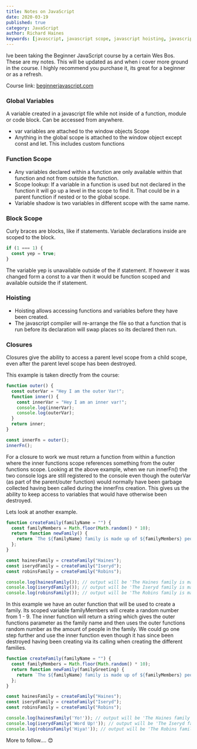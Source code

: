 ```yaml
---
title: Notes on JavaScript
date: 2020-03-19
published: true
category: JavaScript
author: Richard Haines
keywords: [javascript, javascript scope, javascript hoisting, javascript closures]
---
```



<AccentBox>
  Ive been taking the Beginner JavaScript course by a certain Wes Bos. These are
  my notes. This will be updated as and when i cover more ground in the course.
  I highly recommend you purchase it, its great for a beginner or as a refresh.
</AccentBox>

Course link: [beginnerjavascript.com](https://beginnerjavascript.com/)

### Global Variables

A variable created in a javascript file while not inside of a function, module or code block. Can be accessed from anywhere.

- var variables are attached to the window objects Scope
- Anything in the global scope is attached to the window object except const and let. This includes custom functions

### Function Scope

- Any variables declared within a function are only available within that function and not from outside the function.
- Scope lookup: If a variable in a function is used but not declared in the function it will go up a level in the scope to find it. That could be in a parent function if nested or to the global scope.
- Variable shadow is two variables in different scope with the same name.

### Block Scope

Curly braces are blocks, like if statements. Variable declarations inside are scoped to the block.

```js
if (1 === 1) {
  const yep = true;
}
```

The variable yep is unavailable outside of the if statement. If however it was changed form a const to a var then it would be function scoped and available outside the if statement.

### Hoisting

- Hoisting allows accessing functions and variables before they have been created.
- The javascript compiler will re-arrange the file so that a function that is run before its declaration will swap places so its declared then run.

### Closures

Closures give the ability to access a parent level scope from a child scope, even after the parent level scope has been destroyed.

This example is taken directly from the course:

```js
function outer() {
  const outerVar = "Hey I am the outer Var!";
  function inner() {
    const innerVar = "Hey I am an inner var!";
    console.log(innerVar);
    console.log(outerVar);
  }
  return inner;
}

const innerFn = outer();
innerFn();
```

For a closure to work we must return a function from within a function where the inner functions scope references something from the outer functions scope. Looking at the above example, when we run innerFn() the two console logs are still registered to the console even though the outerVar (as part of the parent/outer function) would normally have been garbage collected having been called during the innerFns creation. This gives us the ability to keep access to variables that would have otherwise been destroyed. 

Lets look at another example.

```js
function createFamily(familyName = "") {
  const familyMembers = Math.floor(Math.random() * 10);
  return function newFamily() {
    return `The ${familyName} family is made up of ${familyMembers} people`;
  };
}

const hainesFamily = createFamily("Haines");
const iserydFamily = createFamily("Iseryd");
const robinsFamily = createFamily("Robins");

console.log(hainesFamily()); // output will be 'The Haines family is made up of (random number from 1 - 9) people. '
console.log(iserydFamily()); // output will be 'The Iseryd family is made up of (random number from 1 - 9) people. '
console.log(robinsFamily()); // output will be 'The Robins family is made up of (random number from 1 - 9) people. '
```

In this example we have an outer function that will be used to create a family. Its scoped variable familyMembers will create a random number from 1 - 9. The inner function will return a string which gives the outer functions parameter as the family name and then uses the outer functions random number as the amount of people in the family. We could go one step further and use the inner function even though it has since been destroyed having been creating via its calling when creating the different families.

```js
function createFamily(familyName = "") {
  const familyMembers = Math.floor(Math.random() * 10);
  return function newFamily(familyGreeting) {
    return `The ${familyName} family is made up of ${familyMembers} people. We say ${familyGreeting}`;
  };
}

const hainesFamily = createFamily("Haines");
const iserydFamily = createFamily("Iseryd");
const robinsFamily = createFamily("Robins");

console.log(hainesFamily('Yo!')); // output will be 'The Haines family is made up of (random number from 1 - 9) people. We say Yo! '
console.log(iserydFamily('Word Up!')); // output will be 'The Iseryd family is made up of (random number from 1 - 9) people. We say Word Up! '
console.log(robinsFamily('Hiya!')); // output will be 'The Robins family is made up of (random number from 1 - 9) people. We say Hiya! '
```

More to follow.... 😊
